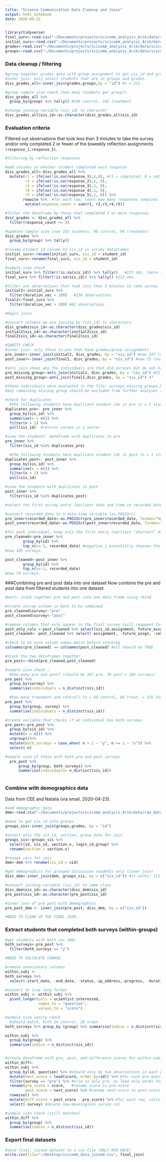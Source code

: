 ```yaml
---
title: "Science Communication Data Cleanup and Joins"
output: html_notebook
date: 2020-04-22
---
```


```r
library(tidyverse)
final_surv<-read.csv("~/Documents/projects/scicomm_analysis_Arik/data/scicomm_final_survey_numeric.csv",na.strings=c("","NA"))
initial_surv<-read.csv("~/Documents/projects/scicomm_analysis_Arik/data/scicomm_initial_survey.csv",na.strings=c("","NA"))
grades<-read.csv("~/Documents/projects/scicomm_analysis_Arik/data/scicomm_course_grades.csv",na.strings=c("","NA"))
groups<-read.csv("~/Documents/projects/scicomm_analysis_Arik/data/scicomm_group_assgn.csv",,na.strings=c("","NA"))

```

### Data cleanup / filtering 

```r
#group together grades data with group assignment to get sis_id and group assignment 
#inner join: only select students that are in groups and grades. 
disc_grades_all<-inner_join(grades,groups,by = "id") #n = 211

#group sample size check (how many students per group?)
disc_grades_all %>%
  group_by(group) %>% tally() #109 control, 102 treatment

#change joining variable (sis_id) to character
disc_grades_all$sis_id<-as.character(disc_grades_all$sis_id)

```
### Evaluation criteria 
Filtered out observations that took less than 3 minutes to take the survey and/or only completed 2 or fewer of the biweekly reflection assignments `(response_1:response_5)`. 


```r
#filtering by reflection responses 

#add columns on whether student completed each response 
disc_grades_all<-disc_grades_all %>%
  mutate(r1 = ifelse(!is.na(response_1),1,0), #(1 = completed, 0 = not completed)
         r2 = ifelse(!is.na(response_2),1, 0),
         r3 = ifelse(!is.na(response_3),1, 0),
         r4 = ifelse(!is.na(response_4),1, 0),
         r5 = ifelse(!is.na(response_5),1, 0)) %>%
        rowwise %>%  #for each row, count how many responses complete
         mutate(response_count = sum(r1, r2,r3,r4,r5))

#filter the dataframe by those that completed 3 or more responses
disc_grades <- disc_grades_all %>%
  filter(response_count >= 3) 

#updated sample size (now 192 students, 98 control, 94 treatment)
disc_grades %>%
  group_by(group) %>% tally()

```

```r
#rename student_id column to sis_id in survey dataframes
initial_surv<-rename(initial_surv, sis_id = student_id)
final_surv<-rename(final_surv, sis_id = student_id)

#sample size check
initial_surv %>% filter(!is.na(sis_id)) %>% tally()   #213 obs. (more than students!)
final_surv %>% filter(!is.na(sis_id)) %>% tally() #112 obs. 

#filter out observations that took less than 3 minutes to take survey 
initial2<-initial_surv %>%
  filter(duration_sec > 180)   #130 observations
final2<-final_surv %>%
  filter(duration_sec > 180) #82 observations
```

```r
#begin joins 

#convert columns we are joining by (sis_id) to characters
disc_grades$sis_id<-as.character(disc_grades$sis_id)
initial2$sis_id<-as.character(initial2$sis_id)
final2$sis_id<-as.character(final2$sis_id)

#SANITY CHECK
#inner join: only those in pre that have grades/group assignments 
pre_inner<-inner_join(initial2, disc_grades, by = "sis_id") #now 107 (out of 130)
post_inner<-inner_join(final2, disc_grades, by = "sis_id") #now 75 (out of 82)
```

```r
#anti join shows who the individuals are that did surveys but do not have grades/group assignments
pre_missing_group<-anti_join(initial2, disc_grades, by = "sis_id") #23
post_missing_group<-anti_join(final2,disc_grades, by = "sis_id") #7

#these individuals were evaluated in the file: surveys_missing_groups.Rmd
#any remaining missing group should be excluded from further analyses (see notes in above file)

```


```r
#check for duplicates
  #the following students have duplicate student ids in pre (n = 2 students, 4 entries)
duplicates_pre<- pre_inner %>% 
  group_by(sis_id) %>%
  summarise(n = n()) %>%
  filter(n > 1) %>%
  pull(sis_id)  #returns values in a vector

#view the students' dataframe with duplicates in pre
pre_inner %>%
  filter(sis_id %in% duplicates_pre)

  #the following students have duplicate student ids in post (n = 1 students, 2 entries)
duplicates_post<- post_inner %>% 
  group_by(sis_id) %>%
  summarise(n = n()) %>%
  filter(n > 1) %>%
  pull(sis_id)

#view the students'with duplicates in post
post_inner %>%
  filter(sis_id %in% duplicates_post)
```

```r
#select the first survey entry (earliest date and time in recorded_date column)

#convert recorded_date to a date-time variable (as.POSIXct)
pre_inner$recorded_date<-as.POSIXct(pre_inner$recorded_date, format="%m/%d/%Y %H:%M")
post_inner$recorded_date<-as.POSIXct(post_inner$recorded_date, format="%m/%d/%Y %H:%M")

#for each individual, keep only the first entry (earliest "shortest" date-time stamp)
pre_cleaned<-pre_inner %>%
        group_by(id) %>%
        top_n(n=-1, recorded_date) #negative 1 essentially chooses the bottom_n, or lowest.
#now 105 surveys. 

post_cleaned<-post_inner %>%
        group_by(id) %>%
        top_n(n=-1, recorded_date) 
#now 74 surveys.

```

###Combining pre and post data into one dataset
Now combine the pre and post data from filtered students into one dataset. 
```r
#next: stack together pre and post into one data frame using rbind

#create survey column in both to be combined
pre_cleaned$survey<-"pre"
post_cleaned$survey<-"post"

#remove columns that only appear in the final survey (will reappend later)
post_only_cols <-post_cleaned %>% select(sis_id,assignment, future_assgn, comments)
post_cleaned<- post_cleaned %>% select(-assignment, -future_assgn, -comments)

#check to be sure column names match before stacking
colnames(pre_cleaned) == colnames(post_cleaned) #all should be TRUE

#stack the two dataframes together
pre_post<-rbind(pre_cleaned,post_cleaned) 

#sample size check : 
  #how many pre and post? (should be 107 pre, 78 post = 185 surveys) 
pre_post %>%
  group_by(survey) %>%
  summarise(individuals = n_distinct(sis_id)) 

  #how many treatment and control? (n = 69 control, 66 treat, = 135 individuals)
pre_post %>%
  group_by(group, survey) %>%
  summarise(individuals = n_distinct(sis_id))  

#create variable that checks if an individual has both surveys
pre_post<-pre_post %>%
  group_by(sis_id) %>%
  mutate(n = n()) %>%
  ungroup()%>%
  mutate(both_surveys = case_when( n > 1 ~ "y", n <= 1 ~ "n")) %>%
  select(-n)

#sample size of those with both pre and post surveys
  pre_post %>%
      group_by(group, both_surveys) %>%
      summarise(individuals= n_distinct(sis_id)) 
  
```
### Combine with demographics data 
Data from CEE and Natalia (via email, 2020-04-23).

```r
#add demographic data 
dem<-read.csv("~/Documents/projects/scicomm_analysis_Arik/data/raw_data_from_Arik/NPB101_sp2019_demographics.csv")

#need to get sis_id into groups
groups_sis<-inner_join(groups,grades, by = "id")

#select only the sis_id, section, group data for join
groups_sis<-groups_sis %>% 
  select(id, sis_id, section.x, login_id,group) %>% 
  rename(section = section.x)

#rename vars for join 
dem<-dem %>% rename(sis_id = sid)

#get demographics for grouped discussion students only (inner_join)
disc_dem<-inner_join(dem, groups_sis, by = c("sis_id")) #it works! 211 obs. 
```

```r

#convert joining variable (sis_id) to same class
disc_dem$sis_id<-as.character(disc_dem$sis_id)
pre_post$sis_id<-as.character(pre_post$sis_id)

#inner join of pre_post with demographics
pre_post_dem <- inner_join(pre_post, disc_dem, by = c("sis_id"))

#NEED TO CLEAN UP THE FINAL JOIN. 
```

### Extract students that completed both surveys (within-groups)

```r
#get students with both (n= 100)
both_surveys<-pre_post %>%
  filter(both_surveys == "y")

#NEED TO CALCULATE CHANGE. 

#remove unneccesary columns 
within_subj <-
both_surveys %>%
  select(-start_date, -end_date, -status,-ip_address,-progress, -duration_sec, -finished, -recorded_date, -response_id,-full_name.y, -sis_id_2, -X, -login_id, -final, -mt1, -mt2, -mt3, -grade_final, -letter_grade, -section.y, -both_surveys, -name, -sis_login_id, -first_name, -last_name)

#convert to true long format 
within_subj <- within_subj %>%
  pivot_longer(cols = scientist:interested,
               names_to = "question", 
               values_to = "score") 

#sample size sanity check 
  #should match, both 24 control, 26 treat.
both_surveys %>% group_by (group) %>% summarise(indivs = n_distinct(sis_id)) 

within_subj %>%
  group_by(group) %>%
  summarise(indivs = n_distinct(sis_id)) 


#create dataframe with pre, post, and difference scores for within-subj 
within_diff<-
within_subj %>%
  group_by(id, question) %>% #should only be two observations in each pair (pre and post)
  mutate(next_score = lead(score, order_by=id)) %>% #for each pre question, annotates the post score in next_score column
  filter(survey == "pre") %>% #trim to only pre, as lead only works for pre.
  rename(pre_score = score,   #rename score to pre-score
         post_score = next_score) %>% #rename next-score to post-score
  rowwise() %>% 
  mutate(diff_score = post_score - pre_score) %>% #for each row, calculate post-pre across cols
  select(-survey) #delete now-meaningless survey col

#sample size check (still matches)
within_diff %>%       
  group_by(group) %>%        
  summarise(indivs = n_distinct(sis_id))  
```

### Export final datasets 

```r
#send final, joined dataset to a csv file (ONLY RUN ONCE)
write.csv(file="~/Desktop/scicomm_data_joined.csv", final_join)
```
